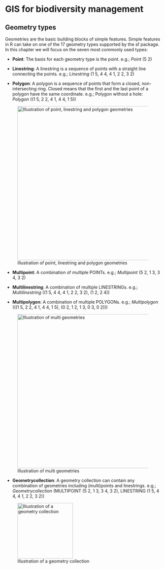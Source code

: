 # GIS for biodiversity management

## Geometry types

Geometries are the basic building blocks of simple features. Simple features in R can take on one of the 17 geometry types supported by the sf package. In this chapter we will focus on the seven most commonly used types:

-   **Point**: The basis for each geometry type is the point. e.g.; *Point* (5 2)

-   **Linestring**: A linestring is a sequence of points with a straight line connecting the points. e.g.; *Linestring* (1 5, 4 4, 4 1, 2 2, 3 2)

-   **Polygon**: A polygon is a sequence of points that form a closed, non-intersecting ring. Closed means that the first and the last point of a polygon have the same coordinate. e.g.; Polygon without a hole: *Polygon* ((1 5, 2 2, 4 1, 4 4, 1 5))

![Illustration of point, linestring and polygon geometries](figures/point.png){fig-align="center" width="500"}

-   **Multipoint**: A combination of multiple POINTs. e.g.; *Multipoint* (5 2, 1 3, 3 4, 3 2)

-   **Multilinestring**: A combination of multiple LINESTRINGs. e.g.; *Multilinestring* ((1 5, 4 4, 4 1, 2 2, 3 2), (1 2, 2 4))

-   **Multipolygon**: A combination of multiple POLYGONs. e.g.; *Multipolygon* (((1 5, 2 2, 4 1, 4 4, 1 5), (0 2, 1 2, 1 3, 0 3, 0 2)))

![Illustration of multi geometries](figures/multipoint.png){fig-align="center" width="500"}

-   **Geometrycollection**: A geometry collection can contain any combination of geometries including (multi)points and linestrings. e.g.; *Geometrycollection* (MULTIPOINT (5 2, 1 3, 3 4, 3 2), LINESTRING (1 5, 4 4, 4 1, 2 2, 3 2))

![Illustration of a geometry collection](figures/geomcollection.png){fig-align="center" width="180"}
